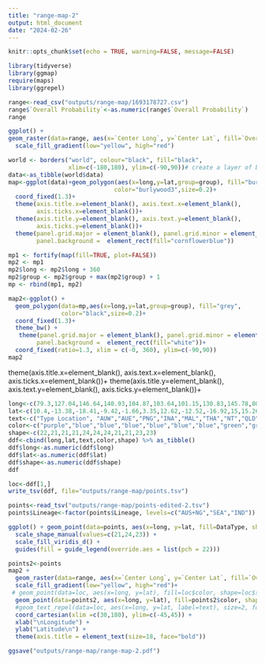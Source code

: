```yaml
---
title: "range-map-2"
output: html_document
date: "2024-02-26"
---
```


```r
knitr::opts_chunk$set(echo = TRUE, warning=FALSE, message=FALSE)
```


```r
library(tidyverse)
library(ggmap)
require(maps)
library(ggrepel)
```

```r
range<-read_csv("outputs/range-map/1693178727.csv")
range$`Overall Probability`<-as.numeric(range$`Overall Probability`)
range
```


```r
ggplot() +
geom_raster(data=range, aes(x=`Center Long`, y=`Center Lat`, fill=`Overall Probability`),alpha=0.75) +
  scale_fill_gradient(low="yellow", high="red")
```


```r

world <- borders("world", colour="black", fill="black",
                 xlim=c(-180,180), ylim=c(-90,90))# create a layer of borders
data<-as_tibble(world$data)
map<-ggplot(data)+geom_polygon(aes(x=long,y=lat,group=group), fill="burlywood3", 
                              color="burlywood3",size=0.2)+
  coord_fixed(1.3)+
  theme(axis.title.x=element_blank(), axis.text.x=element_blank(), 
        axis.ticks.x=element_blank())+
  theme(axis.title.y=element_blank(), axis.text.y=element_blank(), 
        axis.ticks.y=element_blank())+
  theme(panel.grid.major = element_blank(), panel.grid.minor = element_blank(),
        panel.background =  element_rect(fill="cornflowerblue"))

mp1 <- fortify(map(fill=TRUE, plot=FALSE))
mp2 <- mp1
mp2$long <- mp2$long + 360
mp2$group <- mp2$group + max(mp2$group) + 1
mp <- rbind(mp1, mp2)
```


```r
map2<-ggplot() + 
  geom_polygon(data=mp,aes(x=long,y=lat,group=group), fill="grey", 
               color="black",size=0.2)+
  coord_fixed(1.3)+
  theme_bw() +
   theme(panel.grid.major = element_blank(), panel.grid.minor = element_blank(),
        panel.background =  element_rect(fill="white"))+
  coord_fixed(ratio=1.3, xlim = c(-0, 360), ylim=c(-90,90))
map2
```
theme(axis.title.x=element_blank(), axis.text.x=element_blank(), 
        axis.ticks.x=element_blank())+
  theme(axis.title.y=element_blank(), axis.text.y=element_blank(), 
        axis.ticks.y=element_blank())+

```r
long<-c(79.3,127.04,146.64,140.93,104.87,103.64,101.15,130.83,145.78,80,73.83)
lat<-c(10.4,-13.38,-18.41,-9.42,-1.66,3.35,12.62,-12.52,-16.92,15,15.26)
text<-c("Type Location", "AUW","AUE","PNG","INA","MAL","THA","NT","QLD","INDE","INDW")
color<-c("purple","blue","blue","blue","blue","blue","blue","green","green","green","green")
shape<-c(22,21,21,21,24,24,24,21,21,23,23)
ddf<-cbind(long,lat,text,color,shape) %>% as_tibble()
ddf$long<-as.numeric(ddf$long)
ddf$lat<-as.numeric(ddf$lat)
ddf$shape<-as.numeric(ddf$shape)
ddf

loc<-ddf[1,]
write_tsv(ddf, file="outputs/range-map/points.tsv")
```
```r
points<-read_tsv("outputs/range-map/points-edited-2.tsv")
points$Lineage<-factor(points$Lineage, levels=c("AUS+NG","SEA","IND"))

ggplot() + geom_point(data=points, aes(x=long, y=lat, fill=DataType, shape=Lineage), cex=2) +
  scale_shape_manual(values=c(21,24,23)) +
  scale_fill_viridis_d() +
  guides(fill = guide_legend(override.aes = list(pch = 22))) 


```

```r
points2<-points 
map2 +
  geom_raster(data=range, aes(x=`Center Long`, y=`Center Lat`, fill=`Overall Probability`),alpha=0.75) +
  scale_fill_gradient(low="yellow", high="red")+
 # geom_point(data=loc, aes(x=long, y=lat), fill=loc$color, shape=loc$shape, cex=2) +
  geom_point(data=points2, aes(x=long, y=lat), fill=points2$color, shape=points2$shape, cex=2) +
  #geom_text_repel(data=loc, aes(x=long, y=lat, label=text), size=2, fontface="bold") +
  coord_cartesian(xlim =c(30,180), ylim=c(-45,45)) +
  xlab("\nLongitude") +
  ylab("Latitude\n") +
  theme(axis.title = element_text(size=18, face="bold")) 

ggsave("outputs/range-map/range-map-2.pdf")
```